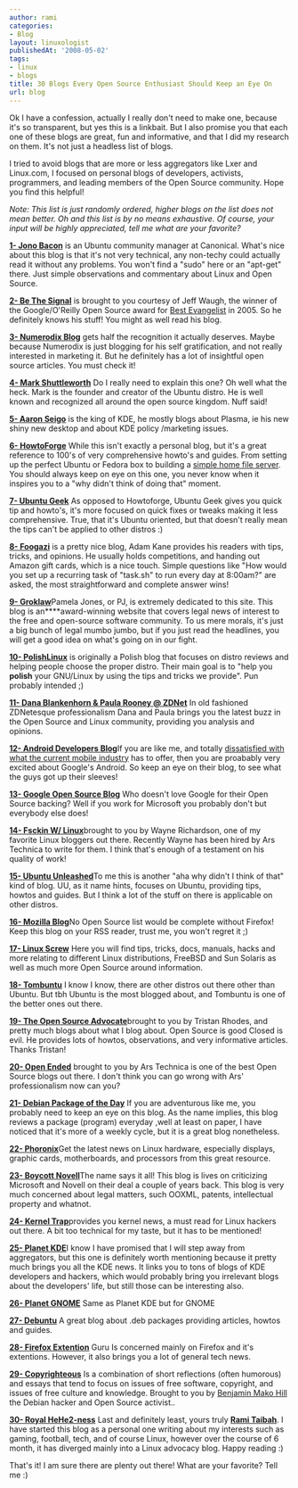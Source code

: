 ```yaml
---
author: rami
categories:
- Blog
layout: linuxologist
publishedAt: '2008-05-02'
tags:
- linux
- blogs
title: 30 Blogs Every Open Source Enthusiast Should Keep an Eye On
url: blog
---
```


Ok I have a confession, actually I really don't need to make one, because it's so transparent, but yes this is a linkbait. But I also promise you that each one of these blogs are great, fun and informative, and that I did my research on them. It's not just a headless list of blogs.


I tried to avoid blogs that are more or less aggregators like Lxer and Linux.com, I focused on personal blogs of developers, activists, programmers, and leading members of the Open Source community. Hope you find this helpful!

_Note: This list is just randomly ordered, higher blogs on the list does not mean better. Oh and this list is by no means exhaustive. Of course, your input will be highly appreciated, tell me what are your favorite?_

[**1- Jono Bacon**](http://www.jonobacon.org/) is an Ubuntu community manager at Canonical. What's nice about this blog is that it's not very technical, any non-techy could actually read it without any problems. You won't find a "sudo" here or an "apt-get" there. Just simple observations and commentary about Linux and Open Source.

[**2- Be The Signal**](http://bethesignal.org/) is brought to you courtesy of Jeff Waugh, the winner of the Google/O'Reilly Open Source award for [Best Evangelist](http://www.osdir.com/Article6677.phtml) in 2005\. So he definitely knows his stuff! You might as well read his blog.

[**3- Numerodix Blog**](http://www.matusiak.eu/numerodix/blog/) gets half the recognition it actually deserves. Maybe because Numerodix is just blogging for his self gratification, and not really interested in marketing it. But he definitely has a lot of insightful open source articles. You must check it!

[**4- Mark Shuttleworth**](http://www.markshuttleworth.com/) Do I really need to explain this one? Oh well what the heck. Mark is the founder and creator of the Ubuntu distro. He is well known and recognized all around the open source kingdom. Nuff said!

[**5- Aaron Seigo**](http://aseigo.blogspot.com/) is the king of KDE, he mostly blogs about Plasma, ie his new shiny new desktop and about KDE policy /marketing issues.

[**6- HowtoForge**](http://howtoforge.com/) While this isn't exactly a personal blog, but it's a great reference to 100's of very comprehensive howto's and guides. From setting up the perfect Ubuntu or Fedora box to building a [simple home file server](http://howtoforge.com/ubuntu-home-fileserver). You should always keep on eye on this one, you never know when it inspires you to a "why didn't think of doing that" moment.

[**7- Ubuntu Geek**](http://www.ubuntugeek.com/) As opposed to Howtoforge, Ubuntu Geek gives you quick tip and howto's, it's more focused on quick fixes or tweaks making it less comprehensive. True, that it's Ubuntu oriented, but that doesn't really mean the tips can't be applied to other distros :)

[**8- Foogazi**](http://www.foogazi.com/) is a pretty nice blog, Adam Kane provides his readers with tips, tricks, and opinions. He usually holds competitions, and handing out Amazon gift cards, which is a nice touch. Simple questions like "How would you set up a recurring task of "task.sh" to run every day at 8:00am?" are asked, the most straightforward and complete answer wins!

[**9- Groklaw**](http://www.groklaw.net/)Pamela Jones, or PJ, is extremely dedicated to this site. This blog is an****award-winning website that covers legal news of interest to the free and open-source software community. To us mere morals, it's just a big bunch of legal mumbo jumbo, but if you just read the headlines, you will get a good idea on what's going on in our fight.

[**10- PolishLinux**](http://www.polishlinux.org/) is originally a Polish blog that focuses on distro reviews and helping people choose the proper distro. Their main goal is to "help you **polish** your GNU/Linux by using the tips and tricks we provide". Pun probably intended ;)

[**11- Dana Blankenhorn & Paula Rooney @ ZDNet**](http://blog/s.zdnet.com/open-source/) In old fashioned ZDNetesque professionalism Dana and Paula brings you the latest buzz in the Open Source and Linux community, providing you analysis and opinions.

[**12- Android Developers Blog**](http://android-developers.blogspot.com/)If you are like me, and totally [dissatisfied with what the current mobile industry](/2007/12/15/its-a-wonderful-internet-but-not-every-pasture) has to offer, then you are proabably very excited about Google's Android. So keep an eye on their blog, to see what the guys got up their sleeves!

[**13- Google Open Source Blog**](http://google-opensource.blogspot.com/) Who doesn't love Google for their Open Source backing? Well if you work for Microsoft you probably don't but everybody else does!

[**14- Fsckin W/ Linux**](http://www.fsckin.com/)brought to you by Wayne Richardson, one of my favorite Linux bloggers out there. Recently Wayne has been hired by Ars Technica to write for them. I think that's enough of a testament on his quality of work!

[**15- Ubuntu Unleashed**](http://www.ubuntu-unleashed.com/)To me this is another "aha why didn't I think of that" kind of blog. UU, as it name hints, focuses on Ubuntu, providing tips, howtos and guides. But I think a lot of the stuff on there is applicable on other distros.

[**16- Mozilla Blog**](http://blog/.mozilla.com/)No Open Source list would be complete without Firefox! Keep this blog on your RSS reader, trust me, you won't regret it ;)

[**17- Linux Screw**](http://www.linuxscrew.com/) Here you will find tips, tricks, docs, manuals, hacks and more relating to different Linux distributions, FreeBSD and Sun Solaris as well as much more Open Source around information.

[**18- Tombuntu**](http://tombuntu.com/) I know I know, there are other distros out there other than Ubuntu. But tbh Ubuntu is the most blogged about, and Tombuntu is one of the better ones out there.

[**19- The Open Source Advocate**](http://useopensource.blogspot.com/)brought to you by Tristan Rhodes, and pretty much blogs about what I blog about. Open Source is good Closed is evil. He provides lots of howtos, observations, and very informative articles. Thanks Tristan!

[**20- Open Ended**](http://arstechnica.com/journals/linux.ars) brought to you by Ars Technica is one of the best Open Source blogs out there. I don't think you can go wrong with Ars' professionalism now can you?

[**21- Debian Package of the Day**](http://debaday.debian.net/) If you are adventurous like me, you probably need to keep an eye on this blog. As the name implies, this blog reviews a package (program) everyday ,well at least on paper, I have noticed that it's more of a weekly cycle, but it is a great blog nonetheless.

[**22- Phoronix**](http://www.phoronix.com/scan.php?page=home)Get the latest news on Linux hardware, especially displays, graphic cards, motherboards, and processors from this great resource.

[**23- Boycott Novell**](http://boycottnovell.com/)The name says it all! This blog is lives on criticizing Microsoft and Novell on their deal a couple of years back. This blog is very much concerned about legal matters, such OOXML, patents, intellectual property and whatnot.

[**24- Kernel Trap**](http://kerneltrap.org/blog/s)provides you kernel news, a must read for Linux hackers out there. A bit too technical for my taste, but it has to be mentioned!

[**25- Planet KDE**](http://planetkde.org/)I know I have promised that I will step away from aggregators, but this one is definitely worth mentioning because it pretty much brings you all the KDE news. It links you to tons of blogs of KDE developers and hackers, which would probably bring you irrelevant blogs about the developers' life, but still those can be interesting also.

[**26- Planet GNOME**](http://planet.gnome.org/) Same as Planet KDE but for GNOME

[**27- Debuntu**](http://www.debuntu.org/) A great blog about .deb packages providing articles, howtos and guides.

[**28- Firefox Extention**](http://ffextensionguru.wordpress.com/) Guru Is concerned mainly on Firefox and it's extentions. However, it also brings you a lot of general tech news.

[**29- Copyrighteous**](http://mako.cc/copyrighteous) Is a combination of short reflections (often humorous) and essays that tend to focus on issues of free software, copyright, and issues of free culture and knowledge. Brought to you by [Benjamin Mako Hill](http://en.wikipedia.org/wiki/Benjamin_Mako_Hill) the Debian hacker and Open Source activist..

[**30- Royal HeHe2-ness**](http://taibah.co) Last and definitely least, yours truly [**Rami Taibah**](http://taibah.co). I have started this blog as a personal one writing about my interests such as gaming, football, tech, and of course Linux, however over the course of 6 month, it has diverged mainly into a Linux advocacy blog. Happy reading :)

That's it! I am sure there are plenty out there! What are your favorite? Tell me :)